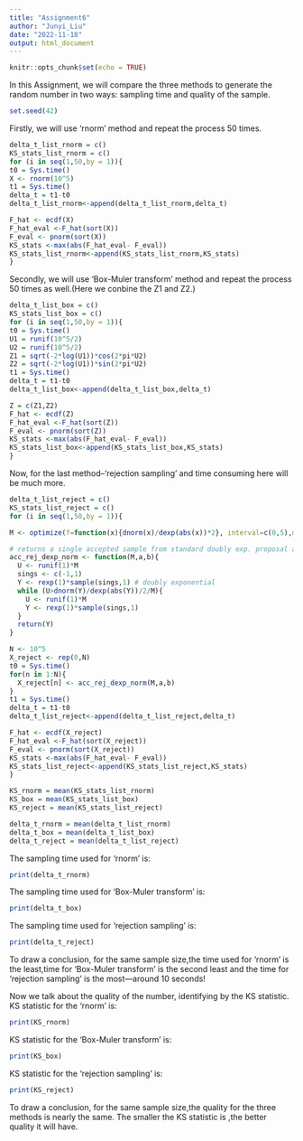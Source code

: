 ```yaml
---
title: "Assignment6"
author: "Junyi_Liu"
date: "2022-11-18"
output: html_document
---
```


```r
knitr::opts_chunk$set(echo = TRUE)
```

In this Assignment, we will compare the three methods to generate the random number in two ways: sampling time and quality of the sample.
```r
set.seed(42)
```
Firstly, we will use 'rnorm' method and repeat the process 50 times.
```r
delta_t_list_rnorm = c()
KS_stats_list_rnorm = c()
for (i in seq(1,50,by = 1)){
t0 = Sys.time()
X <- rnorm(10^5)
t1 = Sys.time()
delta_t = t1-t0
delta_t_list_rnorm<-append(delta_t_list_rnorm,delta_t)

F_hat <- ecdf(X)
F_hat_eval <-F_hat(sort(X))
F_eval <- pnorm(sort(X))
KS_stats <-max(abs(F_hat_eval- F_eval))
KS_stats_list_rnorm<-append(KS_stats_list_rnorm,KS_stats)
}
```
Secondly, we will use 'Box-Muler transform' method and repeat the process 50 times as well.(Here we conbine the Z1 and Z2.)
```r
delta_t_list_box = c()
KS_stats_list_box = c()
for (i in seq(1,50,by = 1)){
t0 = Sys.time()
U1 = runif(10^5/2)
U2 = runif(10^5/2)
Z1 = sqrt(-2*log(U1))*cos(2*pi*U2)
Z2 = sqrt(-2*log(U1))*sin(2*pi*U2)
t1 = Sys.time()
delta_t = t1-t0
delta_t_list_box<-append(delta_t_list_box,delta_t)

Z = c(Z1,Z2)
F_hat <- ecdf(Z)
F_hat_eval <-F_hat(sort(Z))
F_eval <- pnorm(sort(Z))
KS_stats <-max(abs(F_hat_eval- F_eval))
KS_stats_list_box<-append(KS_stats_list_box,KS_stats)
}
```

Now, for the last method--'rejection sampling' and time consuming here will be much more.
```r
delta_t_list_reject = c()
KS_stats_list_reject = c()
for (i in seq(1,50,by = 1)){

M <- optimize(f=function(x){dnorm(x)/dexp(abs(x))*2}, interval=c(0,5),maximum=T)$objective

# returns a single accepted sample from standard doubly exp. proposal and N(0,1) target
acc_rej_dexp_norm <- function(M,a,b){
  U <- runif(1)*M
  sings <- c(-1,1)
  Y <- rexp(1)*sample(sings,1) # doubly exponential
  while (U>dnorm(Y)/dexp(abs(Y))/2/M){
    U <- runif(1)*M
    Y <- rexp(1)*sample(sings,1)
  }
  return(Y)
}

N <- 10^5
X_reject <- rep(0,N)
t0 = Sys.time()
for(n in 1:N){
  X_reject[n] <- acc_rej_dexp_norm(M,a,b)
}
t1 = Sys.time()
delta_t = t1-t0
delta_t_list_reject<-append(delta_t_list_reject,delta_t)

F_hat <- ecdf(X_reject)
F_hat_eval <-F_hat(sort(X_reject))
F_eval <- pnorm(sort(X_reject))
KS_stats <-max(abs(F_hat_eval- F_eval))
KS_stats_list_reject<-append(KS_stats_list_reject,KS_stats)
}
```

```r
KS_rnorm = mean(KS_stats_list_rnorm)
KS_box = mean(KS_stats_list_box)
KS_reject = mean(KS_stats_list_reject)

delta_t_rnorm = mean(delta_t_list_rnorm)
delta_t_box = mean(delta_t_list_box)
delta_t_reject = mean(delta_t_list_reject)

```
The sampling time used for 'rnorm' is:

```r
print(delta_t_rnorm)
```
The sampling time used for 'Box-Muler transform' is:
```r
print(delta_t_box)
```
The sampling time used for 'rejection sampling' is:
```r
print(delta_t_reject)
```
To draw a conclusion, for the same sample size,the time used for 'rnorm' is the least,time for 'Box-Muler transform' is the second least and the time for 'rejection sampling' is the most---around 10 seconds!

Now we talk about the quality of the number, identifying by the KS statistic.
KS statistic for the 'rnorm' is:
```r
print(KS_rnorm)
```

KS statistic for the 'Box-Muler transform' is:
```r
print(KS_box)
```

KS statistic for the 'rejection sampling' is:
```r
print(KS_reject)
```

To draw a conclusion, for the same sample size,the quality for the three methods is nearly the same. The smaller the KS statistic is ,the better quality it will have.